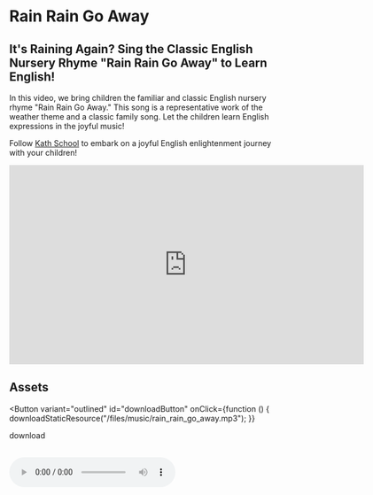 
# Rain Rain Go Away

## It's Raining Again? Sing the Classic English Nursery Rhyme "Rain Rain Go Away" to Learn English!

In this video, we bring children the familiar and classic English nursery rhyme "Rain Rain Go Away." This song is a representative work of the weather theme and a classic family song. Let the children learn English expressions in the joyful music!

Follow [Kath School](https://space.bilibili.com/20797715) to embark on a joyful English enlightenment journey with your children!

<iframe
  src="https://player.bilibili.com/player.html?bvid=BV1ah411F7vH&cid=1&page=1"
  scrolling="no"
  border="0"
  frameborder="no"
  framespacing="0"
  allowfullscreen="true"
  width="640"
  height="360"
></iframe>

## Assets

<Button
  variant="outlined"
  id="downloadButton"
  onClick={function () {
    downloadStaticResource("/files/music/rain_rain_go_away.mp3");
  }}
>
  download
</Button>
<br />
<br />

<audio src="/files/music/rain_rain_go_away.mp3" controls>
  The browser doesn't support
</audio>
